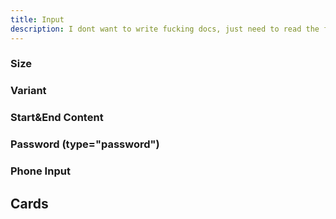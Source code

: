 ```yaml
---
title: Input
description: I dont want to write fucking docs, just need to read the fucking source code :P
---
```


### Size
<ComponentPreview name="input-size-demo" />

### Variant
<ComponentPreview name="input-variant-demo" />

### Start&End Content
<ComponentPreview name="input-start-end-content-demo" />

### Password (type="password")
<ComponentPreview name="input-password-demo" />

### Phone Input
<ComponentPreview name="input-phone-input-demo" />

## Cards

<Cards>
  <Card title="Learn more about Next.js" href="https://nextjs.org/docs" />
  <Card title="Learn more about Fumadocs" href="https://fumadocs.vercel.app" />
</Cards>
